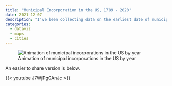 ```yaml
---
title: "Municipal Incorporation in the US, 1789 - 2020"
date: 2021-12-07
description: "I've been collecting data on the earliest date of municipal incorporation for every active municipality in the US. This project is beginning to bear fruit."
categories:
  - dataviz
  - maps
  - cities
---
```


:::{.column-page}

![Animation of municipal incorporations in the US by year](../../files/misc/us_animated_compressed.gif){fig-align="center"}

:::

An easier to share version is below.

{{< youtube J7WjPgGAnJc >}}

